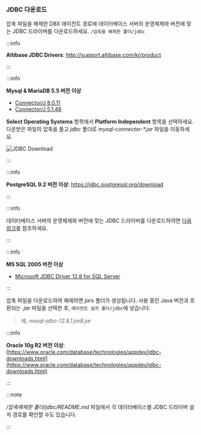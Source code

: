 ### JDBC 다운로드

압축 파일을 해제한 DBX 에이전트 경로에 데이터베이스 서버의 운영체제와 버전에 맞는 JDBC 드라이버를 다운로드하세요. `/압축을 해제한 폴더/jdbc`

<InDoc product="altibase">

:::info

**Altibase JDBC Drivers**: http://support.altibase.com/kr/product

:::

</InDoc>

<InDoc product="mysql">

:::info

**Mysql & MariaDB 5.5 버전 이상**

* [Connector/J 8.0.11](https://dev.mysql.com/downloads/connector/j/)
* [Connector/J 5.1.46](https://dev.mysql.com/downloads/connector/j/5.1.html)

**Select Operating Systems** 항목에서 **Platform Independent** 항목을 선택하세요. 다운받은 파일의 압축을 풀고 *jdbc* 폴더로 *mysql-connector-\*.jar* 파일을 이동하세요.

![JDBC Download](/img/db-mysql-download-jdbc.png)

:::

</InDoc>

<InDoc product="postgresql">

:::info

**PostgreSQL 9.2 버전 이상**: https://jdbc.postgresql.org/download

:::

</InDoc>

<InDoc product="cubrid">

:::info

데이터베이스 서버의 운영체제와 버전에 맞는 JDBC 드라이버를 다운로드하려면 [다음 링크](https://www.cubrid.com/downloads)를 참조하세요.

:::

</InDoc>

<InDoc product="mssql">

:::info

**MS SQL 2005 버전 이상**

* [Microsoft JDBC Driver 12.8 for SQL Server](https://learn.microsoft.com/ko-kr/sql/connect/jdbc/download-microsoft-jdbc-driver-for-sql-server?view=sql-server-ver16)

:::

압축 파일을 다운로드하여 해제하면 *jars* 폴더가 생성됩니다. 사용 중인 Java 버전과 호환되는 *.jar* 파일을 선택한 후, `에이전트 설치 폴더/jdbc`에 넣습니다.

> 예, *mssql-jdbc-12.8.1.jre8.jar*

</InDoc>

<InDoc product="oracle">

:::info

**Oracle 10g R2 버전 이상**: [https://www.oracle.com/database/technologies/appdev/jdbc-downloads.html](https://www.oracle.com/database/technologies/appdev/jdbc-downloads.html)

:::

</InDoc>

<Xclude product='redis'>

:::note

*/압축해제한 폴더/jdbc/README.md* 파일에서 각 데이터베이스별 JDBC 드라이버 설치 경로를 확인할 수도 있습니다.

:::

</Xclude>